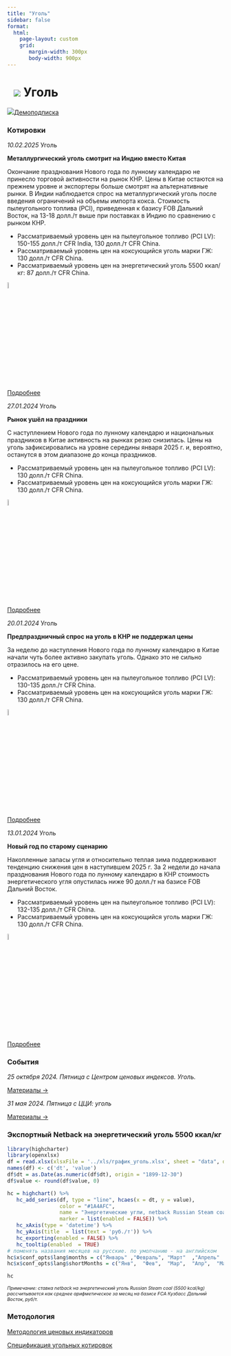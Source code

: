 ```yaml
---
title: "Уголь"
sidebar: false
format: 
  html:
    page-layout: custom
    grid:
       margin-width: 300px
       body-width: 900px
---
```


# ![](../images/icon-coal.svg) Уголь {.my-custom-class style="margin-left:3%;"}

![](../images/icon-subscription.svg)[Демоподписка](../demo-subscription.qmd)

::: {.grid style="margin-left:0%"}
::: {.g-col-12 .g-col-sm-12 .g-col-xs-12 .g-col-xl-6 .g-col-md-6 .g-col-lg-6}
### Котировки

*10.02.2025* Уголь

**Металлургический уголь смотрит на Индию вместо Китая**

Окончание празднования Нового года по лунному календарю не принесло торговой активности на рынок КНР. Цены в Китае остаются на прежнем уровне и экспортеры больше смотрят на альтернативные рынки. В Индии наблюдается спрос на металлургический уголь после введения ограничений на объемы импорта кокса. Стоимость пылеугольного топлива (PCI), приведенная к базису FOB Дальний Восток, на 13-18 долл./т выше при поставках в Индию по сравнению с рынком КНР.

-   Рассматриваемый уровень цен на пылеугольное топливо (PCI LV): 150-155 долл./т CFR India, 130 долл./т CFR China.
-   Рассматриваемый уровень цен на коксующийся уголь марки ГЖ: 130 долл./т CFR China.
-   Рассматриваемый уровень цен на энергетический уголь 5500 ккал/кг: 87 долл./т CFR China.

![](../images/icon-locker.svg){width="6%"}

[Подробнее](../demo-subscription.qmd)

*27.01.2024* Уголь

**Рынок ушёл на праздники**

С наступлением Нового года по лунному календарю и национальных праздников в Китае активность на рынках резко снизилась. Цены на уголь зафиксировались на уровне середины января 2025 г. и, вероятно, останутся в этом диапазоне до конца праздников.

-   Рассматриваемый уровень цен на пылеугольное топливо (PCI LV): 130 долл./т CFR China.
-   Рассматриваемый уровень цен на коксующийся уголь марки ГЖ: 130 долл./т CFR China.

![](../images/icon-locker.svg){width="6%"}

[Подробнее](../demo-subscription.qmd)

*20.01.2024* Уголь

**Предпраздничный спрос на уголь в КНР не поддержал цены**

За неделю до наступления Нового года по лунному календарю в Китае начали чуть более активно закупать уголь. Однако это не сильно отразилось на его цене.

-   Рассматриваемый уровень цен на пылеугольное топливо (PCI LV): 130-135 долл./т CFR China.
-   Рассматриваемый уровень цен на коксующийся уголь марки ГЖ: 130 долл./т CFR China.

![](../images/icon-locker.svg){width="6%"}

[Подробнее](../demo-subscription.qmd)

*13.01.2024* Уголь

**Новый год по старому сценарию**

Накопленные запасы угля и относительно теплая зима поддерживают тенденцию снижения цен в наступившем 2025 г. За 2 недели до начала празднования Нового года по лунному календарю в КНР стоимость энергетического угля опустилась ниже 90 долл./т на базисе FOB Дальний Восток.

-   Рассматриваемый уровень цен на пылеугольное топливо (PCI LV): 132-135 долл./т CFR China.
-   Рассматриваемый уровень цен на коксующийся уголь марки ГЖ: 130 долл./т CFR China.

![](../images/icon-locker.svg){width="6%"}

[Подробнее](../demo-subscription.qmd)

### События

*25 октября 2024. Пятница с Центром ценовых индексов. Уголь.*

[Материалы →](../events/2024-10-25-coal.qmd)

*31 мая 2024. Пятница с ЦЦИ: уголь*

[Материалы →](../events/2024-05-31-coal.qmd)
:::

::: {.g-col-12 .g-col-sm-12 .g-col-xs-12 .g-col-xl-6 .g-col-md-6 .g-col-lg-6}
### Экспортный Netback на энергетический уголь 5500 ккал/кг

```r

library(highcharter)
library(openxlsx)
df = read.xlsx(xlsxFile = '../xls/график_уголь.xlsx', sheet = "data", detectDates = TRUE)
names(df) <- c('dt', 'value')
df$dt = as.Date(as.numeric(df$dt), origin = "1899-12-30")
df$value <- round(df$value, 0)

hc = highchart() %>% 
   hc_add_series(df, type = "line", hcaes(x = dt, y = value), 
                 color = "#1A4AFC", 
                 name = "Энергетические угли, netback Russian Steam coal (5500 kcal/kg), FCA Кузбасс из Дальнего Востока",
                 marker = list(enabled = FALSE)) %>% 
   hc_xAxis(type = 'datetime') %>% 
   hc_yAxis(title  = list(text = 'руб./т')) %>% 
   hc_exporting(enabled = FALSE) %>% 
   hc_tooltip(enabled  = TRUE)
# поменять названия месяцев на русские. по умолчанию - на английском
hc$x$conf_opts$lang$months = c("Январь"	,"Февраль",	"Март"	,"Апрель"	,"Май",	"Июнь", "Июль",	"Август",	"Сентябрь",	"Октябрь",	"Ноябрь",	"Декабрь")
hc$x$conf_opts$lang$shortMonths = c("Янв", 	"Фев",	"Мар",	"Апр",	"Май",	"Июн",	"Июл",	"Авг",	"Сен",	"Окт",	"Ноя",	"Дек")

hc


```

[*Примечание: ставка netback на энергетический уголь Russian Steam coal (5500 kcal/kg) рассчитывается как среднее арифметическое за месяц на базисе FCA Кузбасс Дальний Восток, руб/т.*]{style="font-size:0.75em"}
:::

::: {.g-col-12 .g-col-sm-12 .g-col-xs-12 .g-col-xl-6 .g-col-md-6 .g-col-lg-6}
### Методология

[Методология ценовых индикаторов](../methodology/methodology-benchmark-pbc.qmd)

[Спецификация угольных котировок](../methodology/specs-coal.qmd)
:::
:::
